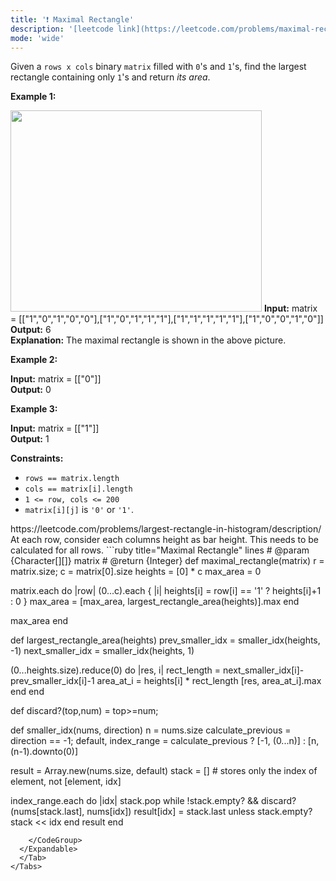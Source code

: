 ```yaml
---
title: '❗️ Maximal Rectangle'
description: '[leetcode link](https://leetcode.com/problems/maximal-rectangle/description/)'
mode: 'wide'
---
```

<Tabs>
  <Tab title="Question" icon="circle-question" iconType="regular">
    <Card>
      <p>Given a <code>rows x cols</code>&nbsp;binary <code>matrix</code> filled with <code>0</code>&#39;s and <code>1</code>&#39;s, find the largest rectangle containing only <code>1</code>&#39;s and return <em>its area</em>.</p>   <p><strong class="example">Example 1:</strong></p> <img alt="" src="https://assets.leetcode.com/uploads/2020/09/14/maximal.jpg" style="width: 402px; height: 322px;" />  <strong>Input:</strong> matrix = [[&quot;1&quot;,&quot;0&quot;,&quot;1&quot;,&quot;0&quot;,&quot;0&quot;],[&quot;1&quot;,&quot;0&quot;,&quot;1&quot;,&quot;1&quot;,&quot;1&quot;],[&quot;1&quot;,&quot;1&quot;,&quot;1&quot;,&quot;1&quot;,&quot;1&quot;],[&quot;1&quot;,&quot;0&quot;,&quot;0&quot;,&quot;1&quot;,&quot;0&quot;]] <br/> <strong>Output:</strong> 6 <br/> <strong>Explanation:</strong> The maximal rectangle is shown in the above picture.   <p><strong class="example">Example 2:</strong></p>   <strong>Input:</strong> matrix = [[&quot;0&quot;]] <br/> <strong>Output:</strong> 0   <p><strong class="example">Example 3:</strong></p>   <strong>Input:</strong> matrix = [[&quot;1&quot;]] <br/> <strong>Output:</strong> 1    <p><strong>Constraints:</strong></p>  <ul>  <li><code>rows == matrix.length</code></li>  <li><code>cols == matrix[i].length</code></li>  <li><code>1 &lt;= row, cols &lt;= 200</code></li>  <li><code>matrix[i][j]</code> is <code>&#39;0&#39;</code> or <code>&#39;1&#39;</code>.</li> </ul> 
    </Card>
  </Tab>
  <Tab title="Solution" icon="lightbulb" iconType="regular" >
    <Card>
      https://leetcode.com/problems/largest-rectangle-in-histogram/description/ 
At each row, consider each columns height as bar height. This needs to be calculated for all rows.
    </Card>
  <Expandable title="code">
    <CodeGroup dropdown>
```ruby title="Maximal Rectangle" lines
# @param {Character[][]} matrix
# @return {Integer}
def maximal_rectangle(matrix)
  r = matrix.size; c = matrix[0].size
  heights = [0] * c
  max_area = 0

  matrix.each do |row|
    (0...c).each { |i| heights[i] = row[i] == '1' ? heights[i]+1 : 0 }
    max_area = [max_area, largest_rectangle_area(heights)].max
  end

  max_area
end

def largest_rectangle_area(heights)
  prev_smaller_idx = smaller_idx(heights, -1)
  next_smaller_idx = smaller_idx(heights, 1)

  (0...heights.size).reduce(0) do |res, i|
    rect_length = next_smaller_idx[i]-prev_smaller_idx[i]-1
    area_at_i = heights[i] * rect_length
    [res, area_at_i].max
  end
end

def discard?(top,num) = top>=num;

def smaller_idx(nums, direction)
  n = nums.size
  calculate_previous = direction == -1;
  default, index_range = calculate_previous ? [-1, (0...n)] : [n, (n-1).downto(0)]

  result = Array.new(nums.size, default)
  stack = [] # stores only the index of element, not [element, idx]

  index_range.each do |idx|
    stack.pop while !stack.empty? && discard?(nums[stack.last], nums[idx])
    result[idx] = stack.last unless stack.empty?
    stack << idx
  end
  result
end
```
    </CodeGroup>
  </Expandable>
  </Tab>
</Tabs>